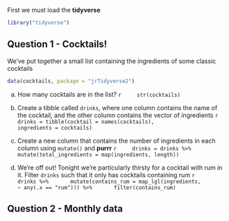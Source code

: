 First we must load the **tidyverse**
```r
library("tidyverse")
```

## Question 1 - Cocktails!

We've put together a small list containing the ingredients of some classic cocktails
```r
data(cocktails, package = "jrTidyverse2")
```

a) How many cocktails are in the list? 
    ```r
    str(cocktails)
    ```

b) Create a tibble called `drinks`, where one column contains the name of the cocktail, and the other column contains the vector of ingredients
    ```r
    drinks = tibble(cocktail = names(cocktails),
                    ingredients = cocktails)
    ```
    
c) Create a new column that contains the number of ingredients in each column using `mutate()` and **purrr**
    ```r
    drinks = drinks %>% 
      mutate(total_ingredients = map(ingredients, length))
    ```
    
d) We're off out! Tonight we're particularly thirsty for a cocktail with rum in it. Filter `drinks` such that it only has cocktails containing rum
    ```r
    drinks %>%
      mutate(contains_rum = map_lgl(ingredients,
                                    ~ any(.x == "rum"))) %>%
      filter(contains_rum)
    ```
    
## Question 2 - Monthly data
